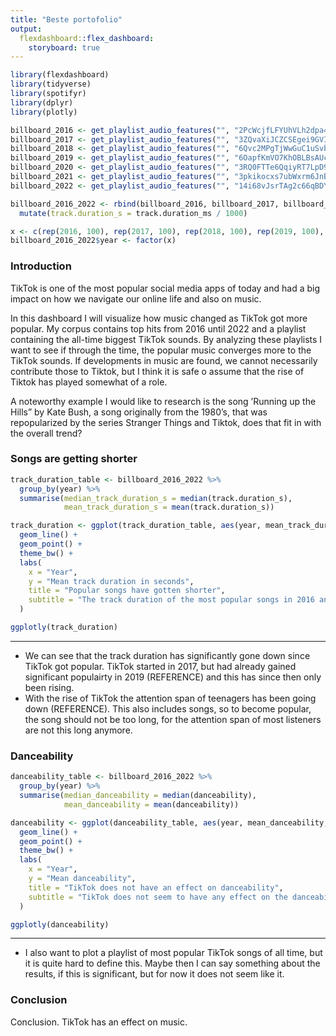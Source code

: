 ```yaml
---
title: "Beste portofolio"
output:
  flexdashboard::flex_dashboard:
    storyboard: true
---
```


```r
library(flexdashboard)
library(tidyverse)
library(spotifyr)
library(dplyr)
library(plotly)

billboard_2016 <- get_playlist_audio_features("", "2PcWcjfLFYUhVLh2dpa4zF")
billboard_2017 <- get_playlist_audio_features("", "3ZQvaXiJCZCSEgei9GVIJp")
billboard_2018 <- get_playlist_audio_features("", "6Qvc2MPgTjWwGuC1uSvbgu")
billboard_2019 <- get_playlist_audio_features("", "6OapfKmVO7KhOBLBsAUcj3")
billboard_2020 <- get_playlist_audio_features("", "3RQ0FTTe6QqiyRT7LpD9Uq")
billboard_2021 <- get_playlist_audio_features("", "3pkikocxs7ubWxrm6JnBBV")
billboard_2022 <- get_playlist_audio_features("", "14i68vJsrTAg2c66qBDYdA")

billboard_2016_2022 <- rbind(billboard_2016, billboard_2017, billboard_2018, billboard_2019, billboard_2020, billboard_2021, billboard_2022) %>%
  mutate(track.duration_s = track.duration_ms / 1000)

x <- c(rep(2016, 100), rep(2017, 100), rep(2018, 100), rep(2019, 100), rep(2020, 100), rep(2021, 100), rep(2022, 100))
billboard_2016_2022$year <- factor(x)
```

### Introduction

TikTok is one of the most popular social media apps of today and had a big impact on how we navigate our online life and also on music.

In this dashboard I will visualize how music changed as TikTok got more popular. My corpus contains top hits from 2016 until 2022 and a playlist containing the all-time biggest TikTok sounds. By analyzing these playlists I want to see if through the time, the popular music converges more to the TikTok sounds. If developments in music are found, we cannot necessarily contribute those to Tiktok, but I think it is safe o assume that the rise of Tiktok has played somewhat of a role. 

A noteworthy example I would like to research is the song 'Running up the Hills" by Kate Bush, a song originally from the 1980's, that was repopularized by the series Stranger Things and Tiktok, does that fit in with the overall trend?

### Songs are getting shorter

```r
track_duration_table <- billboard_2016_2022 %>%
  group_by(year) %>%
  summarise(median_track_duration_s = median(track.duration_s),
            mean_track_duration_s = mean(track.duration_s))

track_duration <- ggplot(track_duration_table, aes(year, mean_track_duration_s, group=1)) +
  geom_line() +
  geom_point() +
  theme_bw() +
  labs(
    x = "Year",
    y = "Mean track duration in seconds",
    title = "Popular songs have gotten shorter",
    subtitle = "The track duration of the most popular songs in 2016 and 2022"
  )

ggplotly(track_duration)
```

***

* We can see that the track duration has significantly gone down since TikTok got popular. TikTok started in 2017, but had already gained significant populairty in 2019 (REFERENCE) and this has since then only been rising.
* With the rise of TikTok the attention span of teenagers has been going down (REFERENCE). This also includes songs, so to become popular, the song should not be too long, for the attention span of most listeners are not this long anymore.


### Danceability

```r
danceability_table <- billboard_2016_2022 %>%
  group_by(year) %>%
  summarise(median_danceability = median(danceability),
            mean_danceability = mean(danceability))

danceability <- ggplot(danceability_table, aes(year, mean_danceability, group=1)) +
  geom_line() +
  geom_point() +
  theme_bw() +
  labs(
    x = "Year",
    y = "Mean danceability",
    title = "TikTok does not have an effect on danceability",
    subtitle = "TikTok does not seem to have any effect on the danceability of popular songs"
  )

ggplotly(danceability)
```

***

* I also want to plot a playlist of most popular TikTok songs of all time, but it is quite hard to define this. Maybe then I can say something about the results, if this is significant, but for now it does not seem like it.

### Conclusion

Conclusion. TikTok has an effect on music.